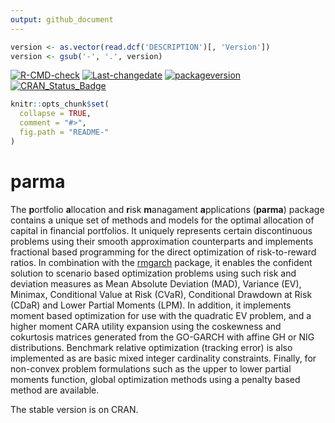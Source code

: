 ```yaml
---
output: github_document
---
```


```r
version <- as.vector(read.dcf('DESCRIPTION')[, 'Version'])
version <- gsub('-', '.', version)
```

[![R-CMD-check](https://github.com/alexios/parma/workflows/R-CMD-check/badge.svg)](https://github.com/alexios/parma/actions)
[![Last-changedate](https://img.shields.io/badge/last%20change-`r gsub('-', '--', Sys.Date())`-yellowgreen.svg)](/commits/master)
[![packageversion](https://img.shields.io/badge/Package%20version-`r version`-orange.svg?style=flat-square)](commits/master)
[![CRAN_Status_Badge](https://www.r-pkg.org/badges/version/parma)](https://cran.r-project.org/package=parma)


```r
knitr::opts_chunk$set(
  collapse = TRUE,
  comment = "#>",
  fig.path = "README-"
)
```

# parma
The **p**ortfolio **a**llocation and **r**isk **m**anagament **a**pplications (**parma**) 
package contains a unique set of methods and models for the optimal allocation of capital in 
financial portfolios. It uniquely represents certain discontinuous problems using their 
smooth approximation counterparts and implements fractional based programming for the 
direct optimization of risk-to-reward ratios. In combination with the 
[rmgarch](https://github.com/alexiosg/rmgarch) package, it enables the confident 
solution to scenario based optimization problems using such risk and deviation 
measures as Mean Absolute Deviation (MAD), Variance (EV), Minimax, Conditional 
Value at Risk (CVaR), Conditional Drawdown at Risk (CDaR) and Lower Partial 
Moments (LPM). In addition, it implements moment based optimization for use with 
the quadratic EV problem, and a higher moment CARA utility expansion using the 
coskewness and cokurtosis matrices generated from the GO-GARCH with affine GH or 
NIG distributions. Benchmark relative optimization (tracking error) is also 
implemented as are basic mixed integer cardinality constraints. Finally, for 
non-convex problem formulations such as the upper to lower partial moments 
function, global optimization methods using a penalty based method are available.

The stable version is on CRAN.
